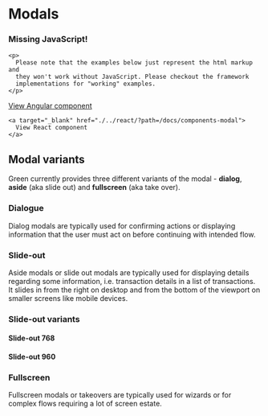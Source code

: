 
<Meta of={ModalStories} />

# Modals

<div role="alert" class="info mb-7 mt-5">
  <main>
    <h3>Missing JavaScript!</h3>

    <p>
      Please note that the examples below just represent the html markup and
      they won't work without JavaScript. Please checkout the framework
      implementations for "working" examples.
    </p>
  </main>

  <footer>
    <a target="_blank" href="./../angular/?path=/docs/components-modal">
      View Angular component
    </a>

    <a target="_blank" href="./../react/?path=/docs/components-modal">
      View React component
    </a>
  </footer>
</div>

## Modal variants

Green currently provides three different variants of the modal - **dialog**, **aside** (aka slide out) and **fullscreen** (aka take over).

### Dialogue

Dialog modals are typically used for confirming actions or displaying information that the user must act on before continuing with intended flow.

<Canvas of={ModalStories.Dialogue} />

### Slide-out

Aside modals or slide out modals are typically used for displaying details regarding some information, i.e. transaction details in a list of transactions. It slides in from the right on desktop and from the bottom of the viewport on smaller screens like mobile devices.

<Canvas of={ModalStories.SlideOut} />

### Slide-out variants

#### Slide-out 768

<Canvas of={ModalStories.SlideOut768} />

#### Slide-out 960

<Canvas of={ModalStories.SlideOut960} />

### Fullscreen

Fullscreen modals or takeovers are typically used for wizards or for complex flows requiring a lot of screen estate.

<Canvas of={ModalStories.Takeover} />
